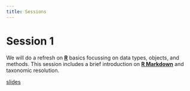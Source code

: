 ```yaml
---
title: Sessions
---
```


# Session 1

We will do a refresh on [**R**](https://cran.r-project.org/) basics focussing on data types, objects, and
methods.
This session includes a brief introduction on [**R
Markdown**](https://rmarkdown.rstudio.com/) and taxonomic resolution.

[slides](documents/vegetation-1.pdf)

<!--

[script](documents/session-1.R)

# Session 2

We dedicate this session to data formats and arrangements.
Here we will introduce to the
packages
[`taxlist`](https://docs.ropensci.org/taxlist/) and
[`vegtable`](http://kamapu.github.io/vegtable/), which are suitable for
managing taxonomic information and vegetation-plot data sets, respectively.

[slides](documents/vegetation-2.pdf)

[script](documents/session-2.R)

# Session 3

This session is about assessing environmental and taxonomic information at each
vegetation-plot observation.
Here, we will make use of some background on descriptive statistics.

[slides](documents/vegetation-3.pdf)

[script](documents/session-3.R)

# Session 4

It is time to get more advance skills on working with
[**R Markdown**](https://rmarkdown.rstudio.com/).
We will also work with aggregating information to clusters of plots.

[slides](documents/vegetation-4.pdf)

[script](documents/session-4.R)

# Session 5

We will do some hypothesis tests and multivariate statistical analysis.
To conclude this workshop, you will be asked to provide some feedback for
future events.

[slides](documents/vegetation-5.pdf)

[script](documents/session-5.R)

-->


